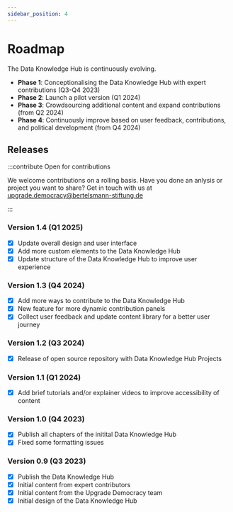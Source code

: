 ```yaml
---
sidebar_position: 4
---
```


# Roadmap
<LastUpdatedByChip authorOriginal="Johannes Müller" createdOn="13.09.2024" authorLastUpdate="Johannes Müller" updatedOn="29.01.2025" />

The Data Knowledge Hub is continuously evolving.  
- **Phase 1**: Conceptionalising the Data Knowledge Hub with expert contributions (Q3-Q4 2023) 
- **Phase 2**: Launch a pilot version (Q1 2024)
- **Phase 3**: Crowdsourcing additional content and expand contributions (from Q2 2024)
- **Phase 4**: Continuously improve based on user feedback, contributions, and political development (from Q4 2024) 

## Releases 

:::contribute Open for contributions

We welcome contributions on a rolling basis. Have you done an anlysis or project you want to share? Get in touch with us at [upgrade.democracy@bertelsmann-stiftung.de](mailto:upgrade.democracy@bertelsmann-stiftung.de)

:::

### Version 1.4 (Q1 2025)

- [X] Update overall design and user interface
- [X] Add more custom elements to the Data Knowledge Hub
- [X] Update structure of the Data Knowledge Hub to improve user experience

### Version 1.3 (Q4 2024) 

- [X] Add more ways to contribute to the Data Knowledge Hub
- [X] New feature for more dynamic contribution panels
- [X] Collect user feedback and update content library for a better user journey

### Version 1.2 (Q3 2024) 

- [X] Release of open source repository with Data Knowledge Hub Projects

### Version 1.1 (Q1 2024)

- [X] Add brief tutorials and/or explainer videos to improve accessibility of content

### Version 1.0 (Q4 2023) 

- [X] Publish all chapters of the initital Data Knowledge Hub
- [X] Fixed some formatting issues

### Version 0.9 (Q3 2023)

- [X] Publish the Data Knowledge Hub
- [X] Initial content from expert contributors
- [X] Initial content from the Upgrade Democracy team
- [X] Initial design of the Data Knowledge Hub
